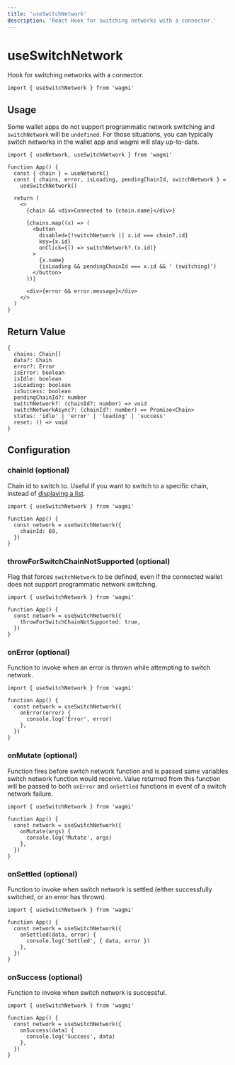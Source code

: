 ```yaml
---
title: 'useSwitchNetwork'
description: 'React Hook for switching networks with a connector.'
---
```


# useSwitchNetwork

Hook for switching networks with a connector.

```tsx
import { useSwitchNetwork } from 'wagmi'
```

## Usage

Some wallet apps do not support programmatic network switching and `switchNetwork` will be `undefined`. For those situations, you can typically switch networks in the wallet app and wagmi will stay up-to-date.

```tsx
import { useNetwork, useSwitchNetwork } from 'wagmi'

function App() {
  const { chain } = useNetwork()
  const { chains, error, isLoading, pendingChainId, switchNetwork } =
    useSwitchNetwork()

  return (
    <>
      {chain && <div>Connected to {chain.name}</div>}

      {chains.map((x) => (
        <button
          disabled={!switchNetwork || x.id === chain?.id}
          key={x.id}
          onClick={() => switchNetwork?.(x.id)}
        >
          {x.name}
          {isLoading && pendingChainId === x.id && ' (switching)'}
        </button>
      ))}

      <div>{error && error.message}</div>
    </>
  )
}
```

## Return Value

```tsx
{
  chains: Chain[]
  data?: Chain
  error?: Error
  isError: boolean
  isIdle: boolean
  isLoading: boolean
  isSuccess: boolean
  pendingChainId?: number
  switchNetwork?: (chainId?: number) => void
  switchNetworkAsync?: (chainId?: number) => Promise<Chain>
  status: 'idle' | 'error' | 'loading' | 'success'
  reset: () => void
}
```

## Configuration

### chainId (optional)

Chain id to switch to. Useful if you want to switch to a specific chain, instead of [displaying a list](/react/hooks/useNetwork#usage).

```tsx {5}
import { useSwitchNetwork } from 'wagmi'

function App() {
  const network = useSwitchNetwork({
    chainId: 69,
  })
}
```

### throwForSwitchChainNotSupported (optional)

Flag that forces `switchNetwork` to be defined, even if the connected wallet does not support programmatic network switching.

```tsx {5}
import { useSwitchNetwork } from 'wagmi'

function App() {
  const network = useSwitchNetwork({
    throwForSwitchChainNotSupported: true,
  })
}
```

### onError (optional)

Function to invoke when an error is thrown while attempting to switch network.

```tsx {5-7}
import { useSwitchNetwork } from 'wagmi'

function App() {
  const network = useSwitchNetwork({
    onError(error) {
      console.log('Error', error)
    },
  })
}
```

### onMutate (optional)

Function fires before switch network function and is passed same variables switch network function would receive. Value returned from this function will be passed to both `onError` and `onSettled` functions in event of a switch network failure.

```tsx {5-7}
import { useSwitchNetwork } from 'wagmi'

function App() {
  const network = useSwitchNetwork({
    onMutate(args) {
      console.log('Mutate', args)
    },
  })
}
```

### onSettled (optional)

Function to invoke when switch network is settled (either successfully switched, or an error has thrown).

```tsx {5-7}
import { useSwitchNetwork } from 'wagmi'

function App() {
  const network = useSwitchNetwork({
    onSettled(data, error) {
      console.log('Settled', { data, error })
    },
  })
}
```

### onSuccess (optional)

Function to invoke when switch network is successful.

```tsx {5-7}
import { useSwitchNetwork } from 'wagmi'

function App() {
  const network = useSwitchNetwork({
    onSuccess(data) {
      console.log('Success', data)
    },
  })
}
```
